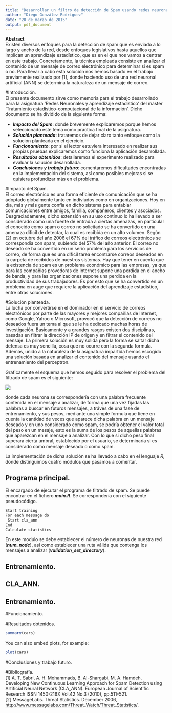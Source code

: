 ```yaml
---
title: "Desarrollar un filtro de detección de Spam usando redes neuronales artificiales (ANN)"
author: "Diego González Rodríguez"
date: "20 de marzo de 2015"
output: pdf_document
---
```

**Abstract**       
Existen diversos enfoques para la detección de spam que es enviado a lo largo y ancho de la red, desde enfoques legislativos hasta aquellos que implican un aprendizaje estadístico, que es en el que nos vamos a centrar en este trabajo. Concretamente, la técnica empleada consiste en analizar el contenido de un mensaje de correo electrónico para determinar si es spam o no. Para llevar a cabo esta solución nos hemos basado en el trabajo previamente realizado por [1], donde haciendo uso de una red neuronal artificial (ANN) se determina la naturaleza de un mensaje de correo.

#Introducción.      
El presente documento sirve como memoria para el trabajo desarrollado para la asignatura 'Redes Neuronales y aprendizaje estadistico' del master 'Tratamiento estadístico-computacional de la información'. Dicho documento se ha dividido de la siguiente forma:      

- ***Impacto del Spam***: donde brevemente explicaremos porque hemos seleccionado este tema como práctica final de la asignatura.    
- ***Solución planteada***: trataremos de dejar claro tanto enfoque como la solución planteada en el ejercicio.    
- ***Funcionamiento***: por si el lector estuviera interesado en realizar sus propias pruebas explicaremos como funciona la aplicación desarrollada.    
- ***Resultados obtenidos***: detallaremos el experimento realizado para evaluar la solución desarrollada.    
- ***Conclusiones y trabajo futuro***: comentaremos dificultades encontradas en la implementación del sistema, así como posibles mejoras si se quisiera profundizar más en el problema.    

#Impacto del Spam.       
El correo electrónico es una forma eficiente de comunicación que se ha adoptado globalmente tanto en indiviudos como en organizaciones. Hoy en día, más y más gente confía en dicho sistema para entablar comunicaciones entre amigos, familia, compañeros, clientes y asociados. Desgraciadamente, dicho extensión en su uso continuo lo ha llevado a ser considerado como una fuente de entrada a ciertas amenazas, en particular el conocido como spam o correo no solicitado se ha convertido en una amenaza dificil de detectar, la cual es recibida en un alto volumen. Según [2] en octubre del año 2006 el 67% del tráfico de correos electrónicos se correspondía con spam, subiendo del 57% del año anterior. El correo no deseado se ha convertido en un serio problema para los servicios de correo, de forma que es una dificil tarea encontrarse correos deseados en la carpeta de recibidos de nuestros sistemas. Hay que tener en cuenta que la existencia de spam es un problema económico para las empresas, ya que para las compañias provedoras de Internet supone una perdida en el ancho de banda, y para las organizaciones supone una perdida en la productividad de sus trabajadores. Es por esto que se ha convertido en un problema en auge que requiere la aplicación del aprendizaje estadístico, entre otras soluciones.        

#Solución planteada.      
La lucha por convertirse en el dominador en el servicio de correos electrónicos por parte de las mayores y mejores compañias de Internet, como Google, Yahoo o Microsoft, provocó que la detección de correos no deseados fuera un tema al que se le ha dedicado muchas horas de investigación. Basicamente y a grandes rasgos existen dos disciplinas, basadas en filtrar la dirección IP de origen y en filtrar el contenido del mensaje. La primera solución es muy solida pero la forma se saltar dicha defensa es muy sencilla, cosa que no ocurre con la segunda formula. Además, unido a la naturaleza de la asignatura impartida hemos escogido una solución basada en analizar el contenido del mensaje usando el entrenamiento del perceptron.   

Graficamente el esquema que hemos seguido para resolver el problema del filtrado de spam es el siguiente:   

![](./model.png)  

donde cada neurona se correspondería con una palabra frecuente contenida en el mensaje a analizar, de forma que una vez fijadas las palabras a buscar en futuros mensajes, a tráves de una fase de entrenamiento, y sus pesos, mediante una simple formula que tiene en cuenta la cantidad de veces que aparece dicha palabra en un mensaje deseado y en uno considerado como spam, se podría obtener el valor total del peso en un mesaje, esto es la suma de los pesos de aquellas palabras que aparezcan en el mensaje a analizar. Con lo que si dicho peso final superara cierta umbral, establecido por el usuario, se determinaría si es considerado como mensaje deseado o como spam.    

La implementación de dicha solución se ha llevado a cabo en el lenguaje *R*, donde distinguimos cuatro módulos que pasamos a comentar.   

## Programa principal.   
El encargado de ejecutar el programa de filtrado de spam. Se puede encontrar en el fichero ***main.R***. Se correspondería con el siguiente pseudocódigo.
```r
Start training
For each message do
 Start cla_ann
End
Calculate statistics
```
En este modulo se debe establecer el número de neuronas de nuestra red (***num_node***), así como establecer una ruta válida que contenga los mensajes a analizar (***validation_set_directory***).    

## Entrenamiento.    
## CLA_ANN.    
## Entrenamiento.         



#Funcionamiento.       

#Resultados obtenidos.       
```r
summary(cars)
```

You can also embed plots, for example:

```r
plot(cars)
```

#Conclusiones y trabajo futuro.      


#Bibliografía.    
[1] A. T. Sabri, A. H. Mohammads, B. Al-Shargabi, M. A. Hamdeh. Developing New Continuous Learning Approach for Spam Detection using Artificial Neural Network (CLA_ANN). European Journal of Scientific Research ISSN 1450-216X Vol.42 No.3 (2010), pp.511-521.   
[2] MessageLabs. Threat Statistics. December 2006, [http://www.messagelabs.com/Threat_Watch/Threat_Statistics/](http://www.messagelabs.com/Threat_Watch/Threat_Statistics/).

